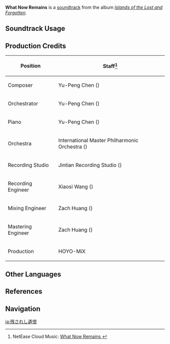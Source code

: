 {{Soundtrack Infobox
|image       = Islands of the Lost and Forgotten.png
|album       = Islands of the Lost and Forgotten
|disc        = 1
|number      = 08
|featured    = 
|featured2   = 
|featured3   = 
|featured_disc = 
|featured_disc2 = 
|featured_disc3 = 
|youtube_id  = 314xK35QJls
|youtube_time = 1
|spotify_id  = 2Zo9BfVzcWmp8gUTTlQhpB
|previous    = Stories Untold
|next        = Roaming in Silence
}}
'''What Now Remains''' is a [[soundtrack]] from the album ''[[Islands of the Lost and Forgotten]]''.

==Soundtrack Usage==
{{Soundtrack Usage
|quest    = 
|location = Seirai Island
|domain   = 
}}

==Production Credits==
{| class="wikitable"
! Position
! Staff<ref>NetEase Cloud Music: [https://music.163.com/#/song?id=1937114234 What Now Remains {{zh|唯余遗恨}}]</ref>
|-
! Composer
| Yu-Peng Chen ({{zh|陈致逸}})
|-
! Orchestrator
| Yu-Peng Chen ({{zh|陈致逸}})
|-
! Piano
| Yu-Peng Chen ({{zh|陈致逸}})
|-
! Orchestra
| International Master Philharmonic Orchestra ({{zh|国际首席爱乐乐团}})
|-
! Recording Studio
| Jintian Recording Studio ({{zh|金田录音棚}})
|-
! Recording Engineer
| Xiaosi Wang ({{zh|王小四}})
|-
! Mixing Engineer
| Zach Huang ({{zh|黄巍}})
|-
! Mastering Engineer
| Zach Huang ({{zh|黄巍}})
|-
! Production
| HOYO-MiX
|}
<!--
==Gallery==
<gallery>
</gallery>

==Trivia==
-->

==Other Languages==
{{Other Languages
|en      = What Now Remains
|zhs     = 唯余遗恨
|zhs_rm  = Wéi Yú Yíhèn
|zhs_tl  =
|ja      = 残されし遺恨
|ja_rm   = Nokosareshi Ikon
|ja_tl   = Remaining Grudge
}}

==References==
{{Reflist}}

==Navigation==
{{Soundtrack Navbox|Islands of the Lost and Forgotten}}

[[ja:残されし遺恨]]